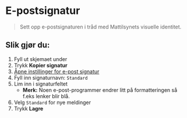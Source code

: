 
<Meta title="Profilering/E-postsignatur" />

# E-postsignatur

> Sett opp e-postsignaturen i tråd med Mattilsynets visuelle identitet.

## Slik gjør du:

1. Fyll ut skjemaet under
2. Trykk **Kopier signatur**
3. <a href="https://outlook.office.com/mail/options/accounts-category/signatures-subcategory" target="_blank" rel="noreferrer">Åpne instillinger for e-post signatur <ArrowSquareOutIcon aria-hidden="true" /></a>
4. Fyll inn signaturnavn: `Standard`
5. Lim inn i signaturfeltet
    - **Merk:** Noen e-post-programmer endrer litt på formatteringen så f.eks lenker blir blå.
6. Velg `Standard` for nye meldinger
7. Trykk **Lagre**

<Epost />